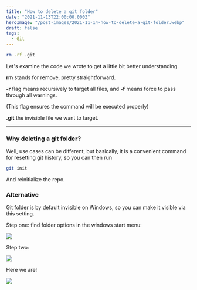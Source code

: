 ```yaml
---
title: "How to delete a git folder"
date: "2021-11-13T22:00:00.000Z"
heroImage: "/post-images/2021-11-14-how-to-delete-a-git-folder.webp"
draft: false
tags:
  - Git
---
```


```bash
rm -rf .git
```

Let's examine the code we wrote to get a little bit better understanding.

**rm** stands for remove, pretty straightforward.

**-r** flag means recursively to target all files, and **-f** means force to pass through all warnings.

(This flag ensures the command will be executed properly)

**.git** the invisible file we want to target.

---

### Why deleting a git folder?

Well, use cases can be different, but basically, it is a convenient command for resetting git history, so you can then run

```bash
git init
```

And reinitialize the repo.

### Alternative

Git folder is by default invisible on Windows, so you can make it visible via this setting.

Step one: find folder options in the windows start menu:

![](/post-images/2021-11-image-1.webp)

Step two:

![](/post-images/2021-11-image-2.webp)

Here we are!

![](/post-images/2021-11-image-3.webp)
